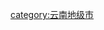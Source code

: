 {{Catnav|頁面分類|...|中国各省行政区划|云南行政区划|云南市州|云南地级市}}
{{Catnav|頁面分類|...|中国行政区划|地级行政区|地级市|云南地级市}}
{{Catnav|頁面分類|...|中国城市|中国各省城市|云南城市|云南地级市}}

[[category:云南地级市|category:云南地级市]]
{{catmore|曲靖市}}